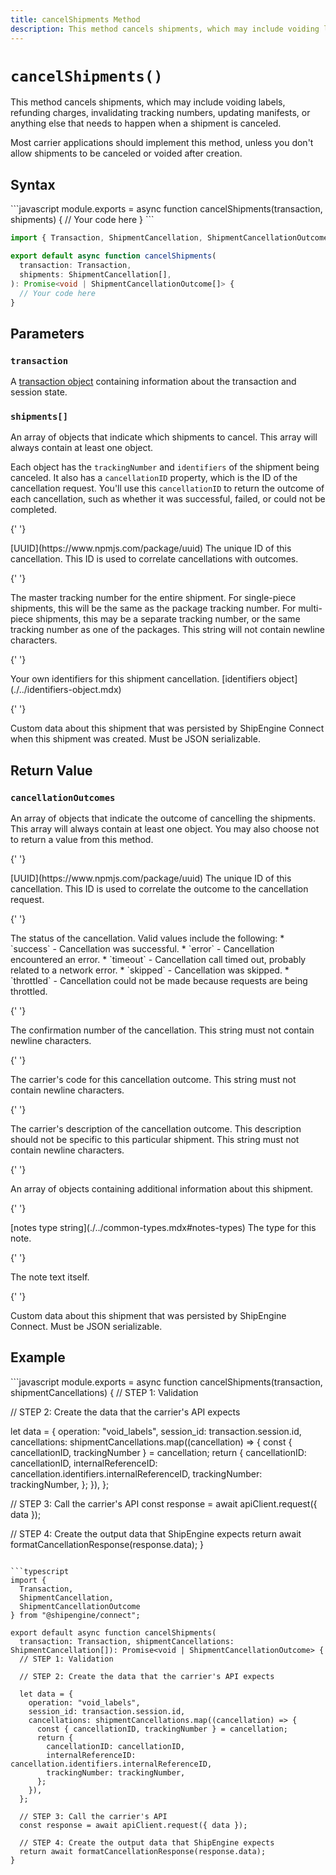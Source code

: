 ```yaml
---
title: cancelShipments Method
description: This method cancels shipments, which may include voiding labels, refunding charges, invalidating tracking numbers, updating manifests, or anything else that needs to happen when a shipment is canceled.
---
```


# `cancelShipments()`

This method cancels shipments, which may include voiding labels, refunding charges, invalidating tracking numbers, updating manifests, or anything else that needs to happen when a shipment is canceled.

Most carrier applications should implement this method, unless you don't allow shipments to be canceled or voided after creation.

## Syntax

<CodeWrapper>
```javascript
module.exports = async function cancelShipments(transaction, shipments) {
  // Your code here
}
```

```typescript
import { Transaction, ShipmentCancellation, ShipmentCancellationOutcome } from '@shipengine/connect'

export default async function cancelShipments(
  transaction: Transaction,
  shipments: ShipmentCancellation[],
): Promise<void | ShipmentCancellationOutcome[]> {
  // Your code here
}
```

</CodeWrapper>

## Parameters

### `transaction`

A [transaction object](../transaction.mdx) containing information about the transaction and session state.

### `shipments[]`

An array of objects that indicate which shipments to cancel. This array will always contain at least one object.

Each object has the `trackingNumber` and `identifiers` of the shipment being canceled. It also has a `cancellationID` property, which is the ID of the cancellation request. You'll use this `cancellationID` to return the outcome of each cancellation, such as whether it was successful, failed, or could not be completed.

<Reference>

{' '}

<Field name="cancellationID" nullable={false}>
  <Type>[UUID](https://www.npmjs.com/package/uuid)</Type>
  <Description>
    The unique ID of this cancellation. This ID is used to correlate cancellations with outcomes.
  </Description>
</Field>

{' '}

<Field name="trackingNumber" type="string" nullable={false}>
  <Description>
    The master tracking number for the entire shipment. For single-piece shipments, this will be the same as the package
    tracking number. For multi-piece shipments, this may be a separate tracking number, or the same tracking number as
    one of the packages. This string will not contain newline characters.
  </Description>
</Field>

{' '}

<Field name="identifiers" nullable={false}>
  <Description>Your own identifiers for this shipment cancellation.</Description>
  <Type>[identifiers object](./../identifiers-object.mdx)</Type>
</Field>

{' '}

<Field name="metadata" type="object" nullable={false}>
  <Description>
    Custom data about this shipment that was persisted by ShipEngine Connect when this shipment was created. Must be
    JSON serializable.
  </Description>
</Field>

</Reference>

## Return Value

### `cancellationOutcomes`

An array of objects that indicate the outcome of cancelling the shipments. This array will always contain at least one object. You may also choose not to return a value from this method.

<Reference>

{' '}

<Field name="cancellationID" required={true}>
  <Type>[UUID](https://www.npmjs.com/package/uuid)</Type>
  <Description>
    The unique ID of this cancellation. This ID is used to correlate the outcome to the cancellation request.
  </Description>
</Field>

{' '}

<Field name="status" type="string" required={true}>
  <Description>
    The status of the cancellation. Valid values include the following: * `success` - Cancellation was successful. *
    `error` - Cancellation encountered an error. * `timeout` - Cancellation call timed out, probably related to a
    network error. * `skipped` - Cancellation was skipped. * `throttled` - Cancellation could not be made because
    requests are being throttled.
  </Description>
</Field>

{' '}

<Field name="confirmationNumber" type="string" required={false}>
  <Description>
    The confirmation number of the cancellation. This string must not contain newline characters.
  </Description>
</Field>

{' '}

<Field name="code" type="string" required={false}>
  <Description>
    The carrier's code for this cancellation outcome. This string must not contain newline characters.
  </Description>
</Field>

{' '}

<Field name="description" type="string" required={false}>
  <Description>
    The carrier's description of the cancellation outcome. This description should not be specific to this particular
    shipment. This string must not contain newline characters.
  </Description>
</Field>

{' '}

<Field name="notes" type="object[]" required={false}>
  <Description>An array of objects containing additional information about this shipment.</Description>
</Field>

{' '}

<Field name="notes[].type" required={true}>
  <Type>[notes type string](./../common-types.mdx#notes-types)</Type>
  <Description>The type for this note.</Description>
</Field>

{' '}

<Field name="notes[].text" type="string" required={true}>
  <Description>The note text itself.</Description>
</Field>

{' '}

<Field name="metadata" type="object" required={false}>
  <Description>
    Custom data about this shipment that was persisted by ShipEngine Connect. Must be JSON serializable.
  </Description>
</Field>

</Reference>

## Example

<CodeWrapper>
```javascript
module.exports = async function cancelShipments(transaction, shipmentCancellations) {
  // STEP 1: Validation

// STEP 2: Create the data that the carrier's API expects

let data = {
operation: "void_labels",
session_id: transaction.session.id,
cancellations: shipmentCancellations.map((cancellation) => {
const { cancellationID, trackingNumber } = cancellation;
return {
cancellationID: cancellationID,
internalReferenceID: cancellation.identifiers.internalReferenceID,
trackingNumber: trackingNumber,
};
}),
};

// STEP 3: Call the carrier's API
const response = await apiClient.request({ data });

// STEP 4: Create the output data that ShipEngine expects
return await formatCancellationResponse(response.data);
}

````

```typescript
import {
  Transaction,
  ShipmentCancellation,
  ShipmentCancellationOutcome
} from "@shipengine/connect";

export default async function cancelShipments(
  transaction: Transaction, shipmentCancellations: ShipmentCancellation[]): Promise<void | ShipmentCancellationOutcome> {
  // STEP 1: Validation

  // STEP 2: Create the data that the carrier's API expects

  let data = {
    operation: "void_labels",
    session_id: transaction.session.id,
    cancellations: shipmentCancellations.map((cancellation) => {
      const { cancellationID, trackingNumber } = cancellation;
      return {
        cancellationID: cancellationID,
        internalReferenceID: cancellation.identifiers.internalReferenceID,
        trackingNumber: trackingNumber,
      };
    }),
  };

  // STEP 3: Call the carrier's API
  const response = await apiClient.request({ data });

  // STEP 4: Create the output data that ShipEngine expects
  return await formatCancellationResponse(response.data);
}
````

</CodeWrapper>
